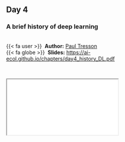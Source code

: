 
## Day 4 {.unnumbered}

### A brief history of deep learning

<br />
{{< fa user >}} &nbsp;**Author:** [Paul Tresson](http://paul.tresson.eu/)<br/>
{{< fa globe >}} &nbsp;**Slides:** <https://ai-ecol.github.io/chapters/day4_history_DL.pdf>



<br />

<div class="container">
  <iframe class="responsive-iframe" src="day4_history_DL.pdf"></iframe>
</div> 

